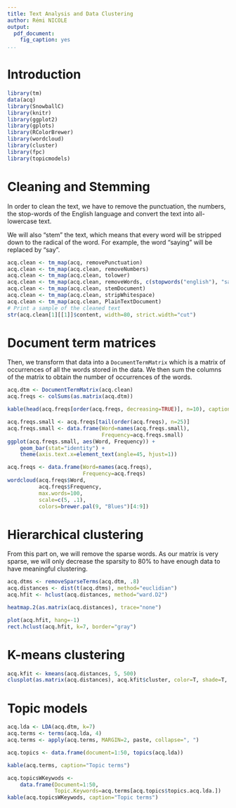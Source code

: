 ```yaml
---
title: Text Analysis and Data Clustering
author: Rémi NICOLE
output:
  pdf_document:
    fig_caption: yes
...
```


Introduction
============

```r
library(tm)
data(acq)
library(SnowballC)
library(knitr)
library(ggplot2)
library(gplots)
library(RColorBrewer)
library(wordcloud)
library(cluster)
library(fpc)
library(topicmodels)
```

Cleaning and Stemming
=====================

In order to clean the text, we have to remove the punctuation, the numbers,
the stop-words of the English language and convert the text into all-lowercase
text.

We will also "stem" the text, which means that every word will be stripped
down to the radical of the word. For example, the word "saying" will be
replaced by "say".

```r
acq.clean <- tm_map(acq, removePunctuation)
acq.clean <- tm_map(acq.clean, removeNumbers)
acq.clean <- tm_map(acq.clean, tolower)
acq.clean <- tm_map(acq.clean, removeWords, c(stopwords("english"), "said"))
acq.clean <- tm_map(acq.clean, stemDocument)
acq.clean <- tm_map(acq.clean, stripWhitespace)
acq.clean <- tm_map(acq.clean, PlainTextDocument)
# Print a sample of the cleaned text
str(acq.clean[1][[1]]$content, width=80, strict.width="cut")
```

Document term matrices
======================

Then, we transform that data into a `DocumentTermMatrix` which is a matrix of
occurrences of all the words stored in the data. We then sum the columns of
the matrix to obtain the number of occurrences of the words.

```r
acq.dtm <- DocumentTermMatrix(acq.clean)
acq.freqs <- colSums(as.matrix(acq.dtm))
```

```r
kable(head(acq.freqs[order(acq.freqs, decreasing=TRUE)], n=10), caption="Top frequent words in the acq dataset")
```

```r
acq.freqs.small <- acq.freqs[tail(order(acq.freqs), n=25)]
acq.freqs.small <- data.frame(Word=names(acq.freqs.small),
                              Frequency=acq.freqs.small)
ggplot(acq.freqs.small, aes(Word, Frequency)) +
	geom_bar(stat="identity") +
	theme(axis.text.x=element_text(angle=45, hjust=1))
```

```r
acq.freqs <- data.frame(Word=names(acq.freqs),
                        Frequency=acq.freqs)
wordcloud(acq.freqs$Word,
          acq.freqs$Frequency,
          max.words=100,
          scale=c(5, .1),
          colors=brewer.pal(9, "Blues")[4:9])
```

Hierarchical clustering
=======================

From this part on, we will remove the sparse words. As our matrix is very
sparse, we will only decrease the sparsity to 80% to have enough data to have
meaningful clustering.

```r
acq.dtms <- removeSparseTerms(acq.dtm, .8)
acq.distances <- dist(t(acq.dtms), method="euclidian")
acq.hfit <- hclust(acq.distances, method="ward.D2")
```

```r
heatmap.2(as.matrix(acq.distances), trace="none")
```

```r
plot(acq.hfit, hang=-1)
rect.hclust(acq.hfit, k=7, border="gray")
```

K-means clustering
==================

```r
acq.kfit <- kmeans(acq.distances, 5, 500)
clusplot(as.matrix(acq.distances), acq.kfit$cluster, color=T, shade=T, labels=2)
```

Topic models
============

```r
acq.lda <- LDA(acq.dtm, k=7)
acq.terms <- terms(acq.lda, 4)
acq.terms <- apply(acq.terms, MARGIN=2, paste, collapse=", ")

acq.topics <- data.frame(document=1:50, topics(acq.lda))
```

```r
kable(acq.terms, caption="Topic terms")
```

```r
acq.topicsWKeywods <-
	data.frame(Document=1:50,
	           Topic.Keywords=acq.terms[acq.topics$topics.acq.lda.])
kable(acq.topicsWKeywods, caption="Topic terms")
```

<!-- Thank you: https://rstudio-pubs-static.s3.amazonaws.com/31867_8236987cf0a8444e962ccd2aec46d9c3.html -->
<!-- Thank you: http://fr.slideshare.net/rdatamining/text-mining-with-r-an-analysis-of-twitter-data -->
